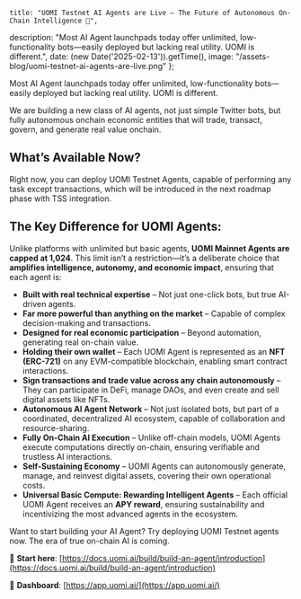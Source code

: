 	title: "UOMI Testnet AI Agents are Live – The Future of Autonomous On-Chain Intelligence 🤖",
  description: "Most AI Agent launchpads today offer unlimited, low-functionality bots—easily deployed but lacking real utility. UOMI is different.",
	date: (new Date('2025-02-13')).getTime(),
  image: "/assets-blog/uomi-testnet-ai-agents-are-live.png"
};

Most AI Agent launchpads today offer unlimited, low-functionality bots—easily deployed but lacking real utility. UOMI is different.

We are building a new class of AI agents, not just simple Twitter bots, but fully autonomous onchain economic entities that will trade, transact, govern, and generate real value onchain.

## What’s Available Now?

Right now, you can deploy UOMI Testnet Agents, capable of performing any task except transactions, which will be introduced in the next roadmap phase with TSS integration.

## The Key Difference for UOMI Agents:

Unlike platforms with unlimited but basic agents, **UOMI Mainnet Agents are capped at 1,024**. This limit isn’t a restriction—it’s a deliberate choice that **amplifies intelligence, autonomy, and economic impact**, ensuring that each agent is:
- **Built with real technical expertise** – Not just one-click bots, but true AI-driven agents.
- **Far more powerful than anything on the market** – Capable of complex decision-making and transactions.
- **Designed for real economic participation** – Beyond automation, generating real on-chain value.
- **Holding their own wallet** – Each UOMI Agent is represented as an **NFT (ERC-721)** on any EVM-compatible blockchain, enabling smart contract interactions.
- **Sign transactions and trade value across any chain autonomously** – They can participate in DeFi, manage DAOs, and even create and sell digital assets like NFTs.
- **Autonomous AI Agent Network** – Not just isolated bots, but part of a coordinated, decentralized AI ecosystem, capable of collaboration and resource-sharing.
- **Fully On-Chain AI Execution** – Unlike off-chain models, UOMI Agents execute computations directly on-chain, ensuring verifiable and trustless AI interactions.
- **Self-Sustaining Economy** – UOMI Agents can autonomously generate, manage, and reinvest digital assets, covering their own operational costs.
- **Universal Basic Compute: Rewarding Intelligent Agents** – Each official UOMI Agent receives an **APY reward**, ensuring sustainability and incentivizing the most advanced agents in the ecosystem.

Want to start building your AI Agent? Try deploying UOMI Testnet agents now. The era of true on-chain AI is coming.

🔗 **Start here**: [https://docs.uomi.ai/build/build-an-agent/introduction](https://docs.uomi.ai/build/build-an-agent/introduction)

🔗 **Dashboard**: [https://app.uomi.ai/](https://app.uomi.ai/)
